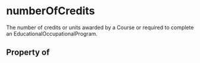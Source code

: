 # numberOfCredits

The number of credits or units awarded by a Course or required to complete an EducationalOccupationalProgram.

## Property of



